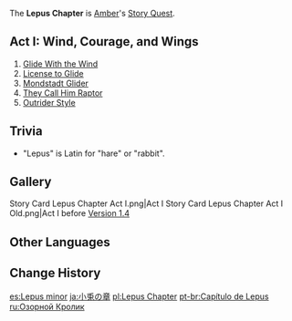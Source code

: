 {{Chapter Infobox
|character       = Amber
|short           = Lepus
|act1            = Wind, Courage, and Wings
|ARReq1          = 8
|archonQuestReq1 = [[Prologue]] Act I: [[The Outlander Who Caught the Wind]]
}}
The '''Lepus Chapter''' is [[Amber]]'s [[Story Quest]].

==Act I: Wind, Courage, and Wings==
{{Main|Wind, Courage, and Wings}}
#[[Glide With the Wind]]
#[[License to Glide]]
#[[Mondstadt Glider]]
#[[They Call Him Raptor]]
#[[Outrider Style]]

==Trivia==
* "Lepus" is Latin for "hare" or "rabbit".

==Gallery==
<gallery>
Story Card Lepus Chapter Act I.png|Act I
Story Card Lepus Chapter Act I Old.png|Act I before [[Version 1.4]]
</gallery>

==Other Languages==
{{Other Languages
|en      = Lepus Chapter
|zhs     = 小兔之章
|zhs_rm  = Xiǎo Tù zhī Zhāng
|zht     = 小兔之章
|zht_rm  = Xiǎo Tù zhī Zhāng
|zh_tl   = Chapter of the Little Rabbit
|ja      = 小兎の章
|ja_rm   = Ko'usagi no Shou
|ja_tl   = Chapter of the Little Rabbit
|ko      = 토끼의 장
|ko_rm   = Tokki-ui Jang
|ko_tl   = Rabbit Chapter
|es      = Lepus Minor
|fr      = Lepus
|ru      = Озорной Кролик
|ru_tl   = Mischievous Rabbit
|th      = บทแห่งกระต่ายน้อย
|th_rm   = Bot Haeng Kratai Noi
|th_tl   = Chapter of the Little Rabbit
|vi      = {{tt|Chương|章}} {{tt|Tiểu Thố|小兔}}
|vi_tl   = Little Rabbit Chapter
|de      = Lepus
|id      = Chapter Lepus
|pt      = Lepus
|tr      = 
|tr_tl   = 
|it      = 
|it_tl   = 
}}

==Change History==
{{Change History|1.0}}

[[es:Lepus minor]]
[[ja:小兎の章]]
[[pl:Lepus Chapter]]
[[pt-br:Capítulo de Lepus]]
[[ru:Озорной Кролик]]